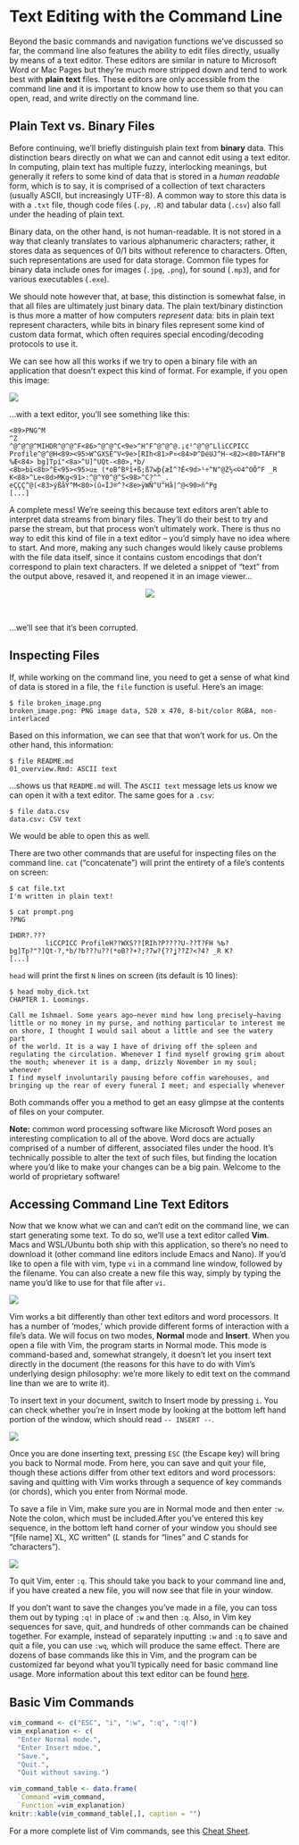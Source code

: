 Text Editing with the Command Line
==================================

Beyond the basic commands and navigation functions we've discussed so far, the 
command line also features the ability to edit files directly, usually by means 
of a text editor. These editors are similar in nature to Microsoft Word or Mac 
Pages but they're much more stripped down and tend to work best with **plain text** 
files. These editors are only accessible from the command line and it is 
important to know how to use them so that you can open, read, and write directly 
on the command line.

Plain Text vs. Binary Files
---------------------------

Before continuing, we'll briefly distinguish plain text from **binary** data. 
This distinction bears directly on what we can and cannot edit using a text 
editor. In computing, plain text has multiple fuzzy, interlocking meanings, but 
generally it refers to some kind of data that is stored in a *human readable* 
form, which is to say, it is comprised of a collection of text characters 
(usually ASCII, but increasingly UTF-8). A common way to store this data is with 
a `.txt` file, though code files (`.py`, `.R`) and tabular data (`.csv`) also 
fall under the heading of plain text.

Binary data, on the other hand, is not human-readable. It is not stored in a way 
that cleanly translates to various alphanumeric characters; rather, it stores 
data as sequences of 0/1 bits without reference to characters. Often, such 
representations are used for data storage. Common file types for binary data 
include ones for images (`.jpg`, `.png`), for sound (`.mp3`), and for various 
executables (`.exe`).

We should note however that, at base, this distinction is somewhat false, in that 
all files are ultimately just binary data. The plain text/binary distinction is 
thus more a matter of how computers *represent* data: bits in plain text represent 
characters, while bits in binary files represent some kind of custom data format, 
which often requires special encoding/decoding protocols to use it.

We can see how all this works if we try to open a binary file with an application 
that doesn't expect this kind of format. For example, if you open this image:

![](img/prompt.png)

...with a text editor, you'll see something like this:

```
<89>PNG^M
^Z
^@^@^@^MIHDR^@^@^F<86>^@^@^C<9e>^H^F^@^@^@.¡¢¹^@^@^LliCCPICC                                                            Profile^@^@H<89><95>W^GXSÉ^V<9e>[RIh<81>P¤<84>Þ^DéUJ^H-<82><80>TÁFH^B    
%Æ<84> bg]Tpí"<8a>^U]^UQt-<80>,*b/             
<8b>bï<8b>^E<95><95>u± (*oB^Bºî+ß;ß7wþ{æÌ^?Ê<9d>¹÷^N^@Z½<©4^OÕ^F _R K<88>^Le<8d>MKg<91>:^@^Y0^@^S<98>^C?^^_.            eÇÇÇ^@(<83>ýßåÝ^M<80>(û«ÎJ®^?<8e>ÿWÑ^U^Hå|^@<90>ñ^Pg
[...]
```

A complete mess! We're seeing this because text editors aren't able to interpret 
data streams from binary files. They'll do their best to try and parse the stream, 
but that process won't ultimately work. There is thus no way to edit this kind 
of file in a text editor -- you'd simply have no idea where to start. And more, 
making any such changes would likely cause problems with the file data itself, 
since it contains custom encodings that don't correspond to plain text 
characters. If we deleted a snippet of "text" from the output above, resaved it, 
and reopened it in an image viewer...

<center>
  ![](img/broken_image.png)
</center><br>

...we'll see that it's been corrupted.

Inspecting Files
----------------

If, while working on the command line, you need to get a sense of what kind of 
data is stored in a file, the `file` function is useful. Here's an image:

```
$ file broken_image.png
broken_image.png: PNG image data, 520 x 470, 8-bit/color RGBA, non-interlaced
```

Based on this information, we can see that that won't work for us. On the other 
hand, this information:

```
$ file README.md
01_overview.Rmd: ASCII text
```

...shows us that `README.md` will. The `ASCII text` message lets us know we can 
open it with a text editor. The same goes for a `.csv`:

```
$ file data.csv
data.csv: CSV text
```

We would be able to open this as well.

There are two other commands that are useful for inspecting files on the 
command line. `cat` ("concatenate") will print the entirety of a file's contents 
on screen:

```
$ cat file.txt
I'm written in plain text!
```

```
$ cat prompt.png
?PNG

IHDR?.???
         liCCPICC ProfileH??WXS??[RIh?P????U-??T?FH	%Ƅ?bg]Tp?"?]Qt-?,*b/?b???u??(*oB??+?;?7w?{??ʝ??Z?<?4? _R K?
[...]
```

`head` will print the first `N` lines on screen (its default is 10 lines):

```
$ head moby_dick.txt
CHAPTER 1. Loomings.

Call me Ishmael. Some years ago—never mind how long precisely—having
little or no money in my purse, and nothing particular to interest me
on shore, I thought I would sail about a little and see the watery part
of the world. It is a way I have of driving off the spleen and
regulating the circulation. Whenever I find myself growing grim about
the mouth; whenever it is a damp, drizzly November in my soul; whenever
I find myself involuntarily pausing before coffin warehouses, and
bringing up the rear of every funeral I meet; and especially whenever
```

Both commands offer you a method to get an easy glimpse at the contents of files 
on your computer.

**Note:** common word processing software like Microsoft Word poses an interesting 
complication to all of the above. Word docs are actually comprised of a number of 
different, associated files under the hood. It's technically possible to alter 
the text of such files, but finding the location where you'd like to make your 
changes can be a big pain. Welcome to the world of proprietary software!

Accessing Command Line Text Editors
-----------------------------------

Now that we know what we can and can't edit on the command line, we can start 
generating some text. To do so, we'll use a text editor called **Vim**. Macs and 
WSL/Ubuntu both ship with this application, so there's no need to download it 
(other command line editors include Emacs and Nano). If you'd like to open a file 
with vim, type `vi` in a command line window, followed by the filename. You can 
also create a new file this way, simply by typing the name you'd like to use for 
that file after `vi`.

![](img/new_vim_file.png)

Vim works a bit differently than other text editors and word processors. It has 
a number of 'modes,' which provide different forms of interaction with a file's 
data. We will focus on two modes, **Normal** mode and **Insert**. When you open 
a file with Vim, the program starts in Normal mode. This mode is command-based 
and, somewhat strangely, it doesn't let you insert text directly in the document 
(the reasons for this have to do with Vim's underlying design philosophy: we're 
more likely to edit text on the command line than we are to write it).

To insert text in your document, switch to Insert mode by pressing `i`. You can 
check whether you're in Insert mode by looking at the bottom left hand portion 
of the window, which should read `-- INSERT --`.

![](img/hello_world_vim.png)

Once you are done inserting text, pressing `ESC` (the Escape key) will bring you 
back to Normal mode. From here, you can save and quit your file, though these 
actions differ from other text editors and word processors: saving and quitting 
with Vim works through a sequence of key commands (or chords), which you enter 
from Normal mode.

To save a file in Vim, make sure you are in Normal mode and then enter `:w`. Note 
the colon, which must be included.After you've entered this key sequence, in the 
bottom left hand corner of your window you should see "[file name] XL, XC written" 
(*L* stands for "lines" and *C* stands for "characters").

![](img/saving_vim.png)

To quit Vim, enter `:q`. This should take you back to your command line and, if 
you have created a new file, you will now see that file in your window.

If you don't want to save the changes you've made in a file, you can toss them 
out by typing `:q!` in place of `:w` and then `:q`. Also, in Vim key sequences 
for save, quit, and hundreds of other commands can be chained together. For 
example, instead of separately inputting `:w` and `:q` to save and quit a file, 
you can use `:wq`, which will produce the same effect. There are dozens of base 
commands like this in Vim, and the program can be customized far beyond what 
you'll typically need for basic command line usage. More information about this 
text editor can be found [here](https://vim.fandom.com/wiki/Vim_Tips_Wiki).

Basic Vim Commands
------------------

```r
vim_command <- c("ESC", "i", ":w", ":q", ":q!")
vim_explanation <- c(
  "Enter Normal mode.", 
  "Enter Insert mdoe.",
  "Save.",
  "Quit.",
  "Quit without saving.")

vim_command_table <- data.frame(
  `Command`=vim_command,
  `Function`=vim_explanation)
knitr::kable(vim_command_table[,], caption = "")
```

For a more complete list of Vim commands, see this [Cheat Sheet][].

[Cheat Sheet]: https://vim.rtorr.com/